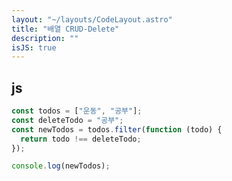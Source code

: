 ```yaml
---
layout: "~/layouts/CodeLayout.astro"
title: "배열 CRUD-Delete"
description: ""
isJS: true
---
```


## js

```js
const todos = ["운동", "공부"];
const deleteTodo = "공부";
const newTodos = todos.filter(function (todo) {
  return todo !== deleteTodo;
});

console.log(newTodos);
```
